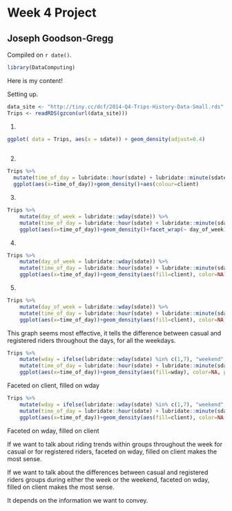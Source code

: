 # Week 4 Project

## Joseph Goodson-Gregg

<!-- leave this material as is -->
Compiled on `r date()`.

```r
library(DataComputing)
```
<!-- put your content after this line -->

Here is my content!

Setting up.
```r
data_site <- "http://tiny.cc/dcf/2014-Q4-Trips-History-Data-Small.rds"
Trips <- readRDS(gzcon(url(data_site)))

```

1.
```r
ggplot( data = Trips, aes(x = sdate)) + geom_density(adjust=0.4)
  
```

2.
```r
Trips %>%
  mutate(time_of_day = lubridate::hour(sdate) + lubridate::minute(sdate) / 60) %>%
  ggplot(aes(x=time_of_day))+geom_density()+aes(colour=client)
```

3.
```r
Trips %>%
    mutate(day_of_week = lubridate::wday(sdate)) %>%
    mutate(time_of_day = lubridate::hour(sdate) + lubridate::minute(sdate) / 60) %>%
    ggplot(aes(x=time_of_day))+geom_density()+facet_wrap(~ day_of_week)
```

4.
```r
Trips %>%
    mutate(day_of_week = lubridate::wday(sdate)) %>%
    mutate(time_of_day = lubridate::hour(sdate) + lubridate::minute(sdate) / 60) %>%
    ggplot(aes(x=time_of_day))+geom_density(aes(fill=client), color=NA)+facet_wrap(~ day_of_week)
```

5.
```r
Trips %>%
    mutate(day_of_week = lubridate::wday(sdate)) %>%
    mutate(time_of_day = lubridate::hour(sdate) + lubridate::minute(sdate) / 60) %>%
    ggplot(aes(x=time_of_day))+geom_density(aes(fill=client), color=NA, position = position_stack())+facet_wrap(~ day_of_week)
```
This graph seems most effective, it tells the difference between casual and registered riders throughout the days, for all the weekdays.

```r
Trips %>%
    mutate(wday = ifelse(lubridate::wday(sdate) %in% c(1,7), "weekend", "weekday")) %>%
    mutate(time_of_day = lubridate::hour(sdate) + lubridate::minute(sdate) / 60) %>%
    ggplot(aes(x=time_of_day))+geom_density(aes(fill=wday), color=NA, position = position_stack())+facet_wrap(~ client)
```
Faceted on client, filled on wday

```r
Trips %>%
    mutate(wday = ifelse(lubridate::wday(sdate) %in% c(1,7), "weekend", "weekday")) %>%
    mutate(time_of_day = lubridate::hour(sdate) + lubridate::minute(sdate) / 60) %>%
    ggplot(aes(x=time_of_day))+geom_density(aes(fill=client), color=NA, position = position_stack())+facet_wrap(~ wday)
```
Faceted on wday, filled on client


If we want to talk about riding trends within groups throughout the week for casual or for registered riders, faceted on wday, filled on client makes the most sense.

If we want to talk about the differences between casual and registered riders groups during either the week or the weekend, faceted on wday, filled on client makes the most sense.

It depends on the information we want to convey.
